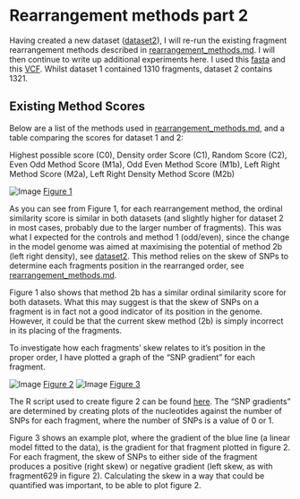 Rearrangement methods part 2
========================================================

Having created a new dataset ([dataset2](https://github.com/edwardchalstrey1/fragmented_genome_with_snps/blob/master/writeup/dataset2.md)), I will re-run the existing fragment rearrangement methods described in [rearrangement_methods.md](https://github.com/edwardchalstrey1/fragmented_genome_with_snps/blob/master/writeup/rearrangement_methods.md). I will then continue to write up additional experiments here. I used this [fasta](https://github.com/edwardchalstrey1/fragmented_genome_with_snps/blob/master/fasta_vcf_d2/frags_shuffled.fasta) and this [VCF](https://github.com/edwardchalstrey1/fragmented_genome_with_snps/blob/master/fasta_vcf_d2/snps.vcf). Whilst dataset 1 contained 1310 fragments, dataset 2 contains 1321. 

Existing Method Scores
----------------------

Below are a list of the methods used in [rearrangement_methods.md](https://github.com/edwardchalstrey1/fragmented_genome_with_snps/blob/master/writeup/rearrangement_methods.md), and a table comparing the scores for dataset 1 and 2:

Highest possible score (C0), Density order Score (C1), Random Score (C2), Even Odd Method Score (M1a), Odd Even Method Score (M1b), Left Right Method Score (M2a), Left Right Density Method Score (M2b)

![Image](https://github.com/edwardchalstrey1/fragmented_genome_with_snps/blob/master/figures/dataset_scores_table.png?raw=true)
[Figure 1](https://github.com/edwardchalstrey1/fragmented_genome_with_snps/blob/master/figures/dataset_scores_table.png)

As you can see from Figure 1, for each rearrangement method, the ordinal similarity score is similar in both datasets (and slightly higher for dataset 2 in most cases, probably due to the larger number of fragments). This was what I expected for the controls and method 1 (odd/even), since the change in the model genome was aimed at maximising the potential of method 2b (left right density), see [dataset2](https://github.com/edwardchalstrey1/fragmented_genome_with_snps/blob/master/writeup/dataset2.md). This method relies on the skew of SNPs to determine each fragments position in the rearranged order, see [rearrangement_methods.md](https://github.com/edwardchalstrey1/fragmented_genome_with_snps/blob/master/writeup/rearrangement_methods.md).

Figure 1 also shows that method 2b has a similar ordinal similarity score for both datasets. What this may suggest is that the skew of SNPs on a fragment is in fact not a good indicator of its position in the genome. However, it could be that the current skew method (2b) is simply incorrect in its placing of the fragments.

To investigate how each fragments' skew relates to it's position in the proper order, I have plotted a graph of the "SNP gradient" for each fragment.

![Image](https://github.com/edwardchalstrey1/fragmented_genome_with_snps/blob/master/figures/skew_scatter.png?raw=true) [Figure 2](https://github.com/edwardchalstrey1/fragmented_genome_with_snps/blob/master/figures/skew_scatter.png) ![Image](https://github.com/edwardchalstrey1/fragmented_genome_with_snps/blob/master/figures/example_gradient_f629.png?raw=true)
 [Figure 3](https://github.com/edwardchalstrey1/fragmented_genome_with_snps/blob/master/figures/example_gradient_f629.png)

The R script used to create figure 2 can be found [here](https://github.com/edwardchalstrey1/fragmented_genome_with_snps/blob/master/skew_scatta.R). The "SNP gradients" are determined by creating plots of the nucleotides against the number of SNPs for each fragment, where the number of SNPs is a value of 0 or 1.

Figure 3 shows an example plot, where the gradient of the blue line (a linear model fitted to the data), is the gradient for that fragment plotted in figure 2. For each fragment, the skew of SNPs to either side of the fragment produces a positive (right skew) or negative gradient (left skew, as with fragment629 in figure 2). Calculating the skew in a way that could be quantified was important, to be able to plot figure 2.